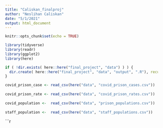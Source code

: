 ```yaml
---
title: "Caliskan_finalproj"
author: "Neslihan Caliskan"
date: "5/1/2021"
output: html_document
---
```


```r
knitr::opts_chunk$set(echo = TRUE)
```


```r
library(tidyverse)
library(readr)
library(ggplot2)
library(here)
```


```r
if ( !dir.exists( here::here("final_project", "data") ) ) {
  dir.create( here::here("final_project", "data", "output", ".R"), recursive = TRUE )
}
```

```r
covid_prison_case <- read_csv(here("data", "covid_prison_cases.csv"))
                       
covid_prison_rate <- read_csv(here("data", "covid_prison_rates.csv"))
                       
covid_population <-  read_csv(here("data", "prison_populations.csv"))
                   
staff_population <-  read_csv(here("data", "staff_populations.csv"))
```


```r
